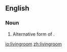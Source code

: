 {{also|living-room|living room}}
==English==

===Noun===
{{en-noun}}

# Alternative form of '''{{l|en|living room}}'''.

[[io:livingroom]]
[[zh:livingroom]]